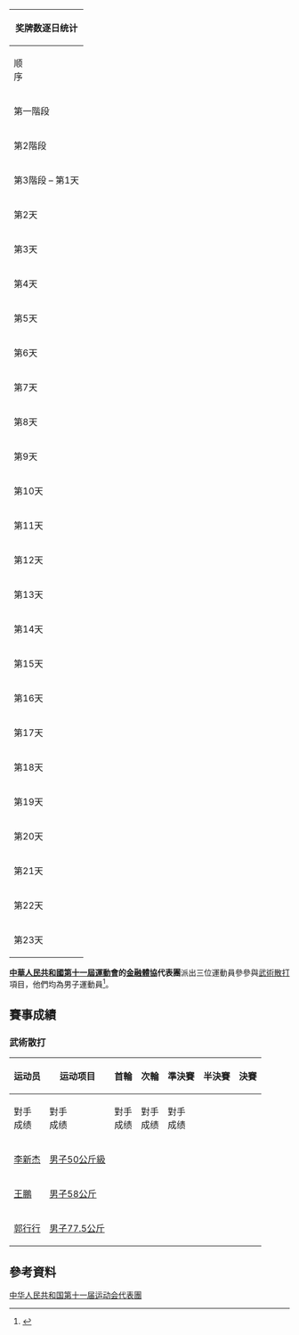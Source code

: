 {| border="1" cellpadding="1" cellspacing="1" align="right" 
|- bgcolor="#efefef"
!colspan=7| <center>奖牌数逐日统计 </center>
|- style="text-align:center;"
|顺<br>序
|<center> [[2009年1月|1<br>月]] –[[2009年10月|10月]]</center>
|[[中華人民共和國第十一屆運動會|位<br>次]]
| bgcolor="gold" |金<br>牌
| bgcolor="silver" |银<br>牌
| bgcolor="CC9966" |铜<br>牌
|奖<br>牌
|- style="text-align:center;"
|第一階段
|1日 – 4月12日
|－
|－
|－
|－
|－
|- style="background:#ccccff; text-align:center;"
|第2階段
|9日 – 10月12日
|－
|－
|－
|－
|－
|- style="text-align:center;"
|第3階段 – 第1天
|6日
| 
| 
| 
| 
| 
|- style="background:#ccccff; text-align:center;"
|第2天
|7日
| 
| 
| 
| 
| 
|- style="text-align:center;"
|第3天
|8日
| 
| 
| 
| 
| 
|- style="background:#ccccff; text-align:center;"
|第4天
|9日
| 
| 
| 
| 
| 
|- style="text-align:center;"
|第5天
|10日
| 
| 
| 
| 
| 
|- style="background:#ccccff; text-align:center;"
|第6天
|11日
| 
| 
| 
| 
| 
|- style="text-align:center;"
|第7天
|12日
| 
| 
| 
| 
| 
|- style="background:#ccccff; text-align:center;"
|第8天
|13日
| 
| 
| 
| 
| 
|- style="text-align:center;"
|第9天
|14日
| 
| 
| 
| 
| 
|- style="background:#ccccff; text-align:center;"
|第10天
|15日
| 
| 
| 
| 
| 
|- style="text-align:center;"
|第11天
|16日
| 
| 
| 
| 
| 
|- style="background:#ccccff; text-align:center;"
|第12天
|17日
| 
| 
| 
| 
| 
|- style="text-align:center;"
|第13天
|18日
| 
| 
| 
| 
| 
|- style="background:#ccccff; text-align:center;"
|第14天
|19日
| 
| 
| 
| 
| 
|- style="text-align:center;" 
|第15天
|20日
| 
| 
| 
| 
| 
|- style="background:#ccccff; text-align:center;" 
|第16天
|21日
| 
| 
| 
| 
| 
|- style="text-align:center;" 
|第17天
|22日
| 
| 
| 
| 
| 
|- style="background:#ccccff; text-align:center;" 
|第18天
|23日
| 
| 
| 
| 
| 
|- style="text-align:center;"  
|第19天
|24日
| 
| 
| 
| 
| 
|- style="background:#ccccff; text-align:center;"  
|第20天
|25日
| 
| 
| 
| 
| 
|- style="text-align:center;" 
|第21天
|26日
| 
| 
| 
| 
| 
|- style="background:#ccccff; text-align:center;"  
|第22天
|27日
| 
| 
| 
| 
| 
|- style="text-align:center;" 
|第23天
|28日
| 
| 
| 
| 
| 
|}

'''[[中華人民共和國第十一屆運動會|中華人民共和國第十一屆運動會]]的[[金融體協|金融體協]]代表團'''派出三位運動員參參與[[中國武術|武術]][[散打|散打]]項目，他們均為男子運動員<ref>{{Cite web |url=http://result.shandong2009.cn/zh-cn/Participant_cn.aspx |title=十一運會運動員信息 |accessdate=2009-09-26 |archive-date=2009-09-28 |archive-url=https://web.archive.org/web/20090928034540/http://result.shandong2009.cn/zh-cn/Participant_cn.aspx |dead-url=no }}</ref>。

==賽事成績==
===武術散打===
{{main|中華人民共和國第十一屆全運會武術散打比賽}}

{| class="wikitable" style="font-size:90%"
|-
!rowspan="2"|运动员
!rowspan="2"|运动项目
!首輪
!次輪
!準決賽
!半決賽
!決賽
|-
!對手<br />成绩
!對手<br />成绩
!對手<br />成绩
!對手<br />成绩
!對手<br />成绩
|-
|[[李新杰|李新杰]]
|[[中華人民共和國第十一屆全運會武術散打比賽－男子50公斤級|男子50公斤級]]
|align=center|
|align=center|
|align=center|
|align=center|
|align=center|
|-
|[[王鵬|王鵬]]
|[[中華人民共和國第十一屆全運會武術散打比賽－男子58公斤級|男子58公斤]]
|align=center|
|align=center|
|align=center|
|align=center|
|align=center|
|-
|[[郭行行|郭行行]]
|[[中華人民共和國第十一屆全運會武術散打比賽－男子77.5公斤級|男子77.5公斤]]
|align=center|
|align=center|
|align=center|
|align=center|
|align=center|
|}

==參考資料==
<div class="references-small">
<references />
</div>


[[Category:中华人民共和国第十一届运动会代表團|]]